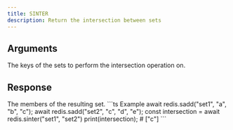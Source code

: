 ```yaml
---
title: SINTER
description: Return the intersection between sets
---
```


## Arguments

<ParamField body="keys" type="...string[]" required>
  The keys of the sets to perform the intersection operation on.
</ParamField>


## Response

<ResponseField type="TValue[]" required>
  The members of the resulting set.
</ResponseField>

<RequestExample>
```ts Example 
await redis.sadd("set1", "a", "b", "c"); 
await redis.sadd("set2", "c", "d", "e"); 
const intersection =  await redis.sinter("set1", "set2")
print(intersection); # ["c"]
```

</RequestExample>
